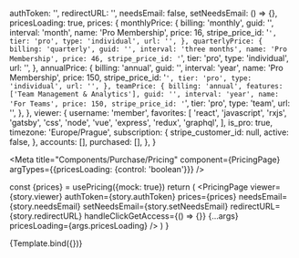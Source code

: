 
  authToken: '',
  redirectURL: '',
  needsEmail: false,
  setNeedsEmail: () => {},
  pricesLoading: true,
  prices: {
    monthlyPrice: {
      billing: 'monthly',
      guid: '',
      interval: 'month',
      name: 'Pro Membership',
      price: 16,
      stripe_price_id: '`',
      tier: 'pro',
      type: 'individual',
      url: '',
    },
    quarterlyPrice: {
      billing: 'quarterly',
      guid: '',
      interval: 'three months',
      name: 'Pro Membership',
      price: 46,
      stripe_price_id: '`',
      tier: 'pro',
      type: 'individual',
      url: '',
    },
    annualPrice: {
      billing: 'annual',
      guid: '',
      interval: 'year',
      name: 'Pro Membership',
      price: 150,
      stripe_price_id: '`',
      tier: 'pro',
      type: 'individual',
      url: '',
    },
    teamPrice: {
      billing: 'annual',
      features: ['Team Management & Analytics'],
      guid: '',
      interval: 'year',
      name: 'For Teams',
      price: 150,
      stripe_price_id: '`',
      tier: 'pro',
      type: 'team',
      url: '',
    },
  },
  viewer: {
    username: 'member',
    favorites: [
      'react',
      'javascript',
      'rxjs',
      'gatsby',
      'css',
      'node',
      'vue',
      'express',
      'redux',
      'graphql',
    ],
    is_pro: true,
    timezone: 'Europe/Prague',
    subscription: {
      stripe_customer_id: null,
      active: false,
    },
    accounts: [],
    purchased: [],
  },
}

<Meta
  title="Components/Purchase/Pricing"
  component={PricingPage}
  argTypes={{pricesLoading: {control: 'boolean'}}}
/>


  const {prices} = usePricing({mock: true})
  return (
    <PricingPage
      viewer={story.viewer}
      authToken={story.authToken}
      prices={prices}
      needsEmail={story.needsEmail}
      setNeedsEmail={story.setNeedsEmail}
      redirectURL={story.redirectURL}
      handleClickGetAccess={() => {}}
      {...args}
      pricesLoading={args.pricesLoading}
    />
  )
}

<Canvas>
  <Story name="Default" args={{pricesLoading: false, quantityAvailable: true}}>
    {Template.bind({})}
  </Story>
</Canvas>
